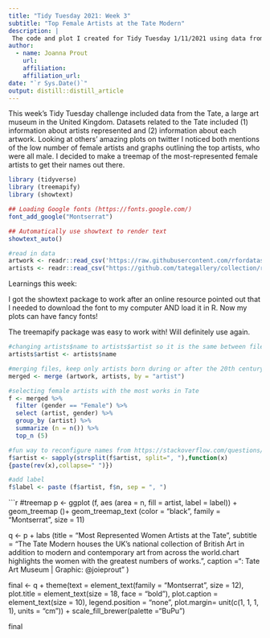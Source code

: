 ```yaml
---
title: "Tidy Tuesday 2021: Week 3"
subtitle: "Top Female Artists at the Tate Modern"
description: |
 The code and plot I created for Tidy Tuesday 1/11/2021 using data from the Tate Modern.
author:
  - name: Joanna Prout
    url: 
    affiliation: 
    affiliation_url: 
date: "`r Sys.Date()`"
output: distill::distill_article
---
```


This week's Tidy Tuesday challenge included data from the Tate, a large art museum in the United Kingdom. Datasets related to the Tate included (1) information about artists represented and (2) information about each artwork.  Looking at others' amazing plots on twitter I noticed both mentions of the low number of female artists and graphs outlining the top artists, who were all male.  I decided to make a treemap of the most-represented female artists to get their names out there.

```r
library (tidyverse)
library (treemapify)
library (showtext)

## Loading Google fonts (https://fonts.google.com/)
font_add_google("Montserrat")

## Automatically use showtext to render text
showtext_auto()

#read in data
artwork <- readr::read_csv('https://raw.githubusercontent.com/rfordatascience/tidytuesday/master/data/2021/2021-01-12/artwork.csv')
artists <- readr::read_csv("https://github.com/tategallery/collection/raw/master/artist_data.csv")
```


Learnings this week:

I got the showtext package to work after an online resource pointed out that I needed to download the font to my computer AND load it in R.  Now my plots can have fancy fonts!

The treemapify package was easy to work with!  Will definitely use again.




```r
#changing artists$name to artists$artist so it is the same between files
artists$artist <- artists$name

#merging files, keep only artists born during or after the 20th century, select variables
merged <- merge (artwork, artists, by = "artist") 

#selecting female artists with the most works in Tate
f <- merged %>%
  filter (gender == "Female") %>%
  select (artist, gender) %>%
  group_by (artist) %>%
  summarize (n = n()) %>%
  top_n (5)

#fun way to reconfigure names from https://stackoverflow.com/questions/33826650/last-name-first-name-to-first-name-last-name
f$artist <- sapply(strsplit(f$artist, split=", "),function(x) 
{paste(rev(x),collapse=" ")})

#add label
f$label <- paste (f$artist, f$n, sep = ", ")
```

```r
#treemap
p <- ggplot (f, aes (area = n, fill = artist, label = label)) +
  geom_treemap ()+
  geom_treemap_text (color = "black", family = "Montserrat", size = 11) 

q <- p + labs (title = "Most Represented Women Artists at the Tate",
        subtitle = "\n The Tate Modern houses the UK's national collection of British Art \n in addition to modern and contemporary art from across the world.\nThis chart highlights the women with the greatest numbers of works.\n ",
        caption ="\nSource: Tate Art Museum | Graphic: @joieprout" ) 

final <- q +
    theme(text = element_text(family = "Montserrat", size = 12), 
    plot.title = element_text(size = 18, face = "bold"),
    plot.caption = element_text(size = 10),
    legend.position = "none",
    plot.margin= unit(c(1, 1, 1, 1), units = "cm")) +
  scale_fill_brewer(palette ="BuPu") 

final    
